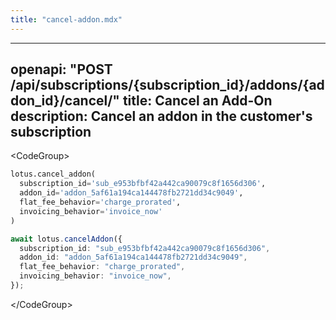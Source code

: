```yaml
---
title: "cancel-addon.mdx"
---
```


---
openapi: "POST /api/subscriptions/{subscription_id}/addons/{addon_id}/cancel/"
title: Cancel an Add-On
description: Cancel an addon in the customer's subscription
---

&lt;CodeGroup&gt;
```py Python
lotus.cancel_addon(
  subscription_id='sub_e953bfbf42a442ca90079c8f1656d306',
  addon_id='addon_5af61a194ca144478fb2721dd34c9049',
  flat_fee_behavior='charge_prorated',
  invoicing_behavior='invoice_now'
)
```

```ts Typescript
await lotus.cancelAddon({
  subscription_id: "sub_e953bfbf42a442ca90079c8f1656d306",
  addon_id: "addon_5af61a194ca144478fb2721dd34c9049",
  flat_fee_behavior: "charge_prorated",
  invoicing_behavior: "invoice_now",
});
```

&lt;/CodeGroup&gt;
